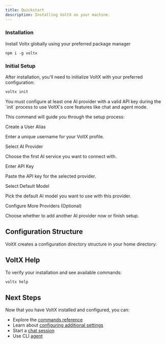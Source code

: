 ```yaml
---
title: Quickstart
description: Installing VoltX on your machine.
---
```



### Installation

Install Voltx globally using your preferred package manager

```package-install
npm i -g voltx
```

### Initial Setup

After installation, you'll need to initialize VoltX with your preferred configuration:

```bash
voltx init
```

<Callout title="API Key Required">
	You must configure at least one AI provider with a valid API key during the
	`init` process to use VoltX's core features like chat and agent mode.
</Callout>

This command will guide you through the setup process:

<Steps>

<Step> Create a User Alias </Step>
<p>Enter a unique username for your VoltX profile.</p>

<Step> Select AI Provider </Step>
<p>Choose the first AI service you want to connect with.</p>

<Step> Enter API Key </Step>
<p>Paste the API key for the selected provider.</p>

<Step> Select Default Model </Step>
<p>Pick the default AI model you want to use with this provider.</p>

  <Step> Configure More Providers (Optional) </Step>
  <p>Choose whether to add another AI provider now or finish setup.</p>
</Steps>

## Configuration Structure

VoltX creates a configuration directory structure in your home directory:

<Files>
	<Folder name=".voltx" defaultOpen>
		<File name="config.toml" />
		<Folder name="logs" />
		<Folder name="chats" />
		<Folder name="temp" />
		<Folder name="cache" />
	</Folder>
</Files>

## VoltX Help

To verify your installation and see available commands:

```bash
voltx help
```

## Next Steps

Now that you have VoltX installed and configured, you can:

- Explore the [commands reference](/docs/setup/reference)
- Learn about [configuring additional settings](/docs/setup/configuration)
- Start a [chat session](/docs/usage/chat)
- Use CLI [agent](/docs/usage/agent)

